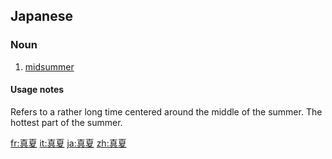 ==Japanese==
{{ja-kanjitab|真|夏}}

===Noun===
{{ja-noun|まなつ}}
# [[midsummer]]

====Usage notes====
Refers to a rather long time centered around the middle of the summer. The hottest part of the summer.

[[fr:真夏]]
[[it:真夏]]
[[ja:真夏]]
[[zh:真夏]]